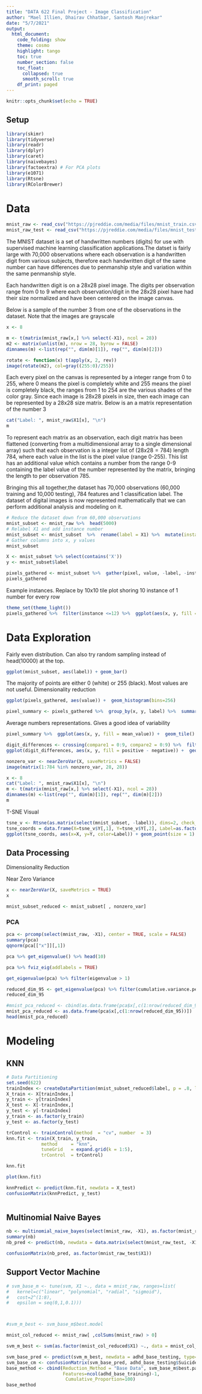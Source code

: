 ---
title: "DATA 622 Final Project - Image Classification"
author: "Mael Illien, Dhairav Chhatbar, Santosh Manjrekar"
date: "5/7/2021"
output: 
  html_document:
    code_folding: show
    theme: cosmo
    highlight: tango
    toc: true
    number_section: false
    toc_float:
      collapsed: true
      smooth_scroll: true
    df_print: paged
---

```{r setup, include=FALSE}
knitr::opts_chunk$set(echo = TRUE)
```

## Setup

```{r message=FALSE, warning=FALSE}
library(skimr)
library(tidyverse)
library(readr)
library(dplyr)
library(caret)
library(naivebayes)
library(factoextra) # For PCA plots
library(e1071)
library(Rtsne)
library(RColorBrewer)
```

# Data
```{r message=FALSE, warning=FALSE}
mnist_raw <- read_csv("https://pjreddie.com/media/files/mnist_train.csv", col_names = FALSE)
mnist_raw_test <- read_csv("https://pjreddie.com/media/files/mnist_test.csv", col_names = FALSE)
```

The MNIST dataset is a set of handwritten numbers (digits) for use with supervised machine learning classification applications.The datset is fairly large with 70,000 observations where each observation is a handwritten digit from various subjects, therefore each handwritten digit of the same number can have differences due to penmanship style and variation within the same penmanship style.


Each handwritten digit is on a 28x28 pixel image. The digits per observation range from 0 to 9 where each observation/digit in the 28x28 pixel have had their size normalized and have been centered on the image canvas. 

Below is a sample of the number 3 from one of the observations in the dataset. Note that the images are grayscale
```{r}
x <- 8

m <- t(matrix(mnist_raw[x,] %>% select(-X1), ncol = 28))
m2 <- matrix(unlist(m), nrow = 28, byrow = FALSE)
dimnames(m) <-list(rep("", dim(m)[1]), rep("", dim(m)[2]))

rotate <- function(x) t(apply(x, 2, rev))
image(rotate(m2), col=gray((255:0)/255))
```

Each every pixel on the canvas is represented by a integer range from 0 to 255, where 0 means the pixel is completely white and 255 means the pixel is completely black, the ranges from 1 to 254 are the various shades of the color gray. Since each image is 28x28 pixels in size, then each image can be represented by a 28x28 size matrix. Below is an a matrix representation of the number 3
```{r}
cat("Label: ", mnist_raw$X1[x], "\n")
m
```
To represent each matrix as an observation, each digit matrix has been flattened (converting from a multidimensional array to a single dimensional array) such that each observation is a integer list of ($28x28=784$) length 784, where each value in the list is the pixel value (range 0-255). This list has an additional value which contains a number from the range 0-9 containing the label value of the number represented by the matrix, bringing the length to per observation 785.  
  
Bringing this all together,the dataset has 70,000 observations (60,000 training and 10,000 testing), 784 features and 1 classification label. The dataset of digital images is now represented mathematically that we can perform additional analysis and modeling on it. 


```{r}
# Reduce the dataset down from 60,000 observations
mnist_subset <- mnist_raw %>%  head(5000)
# Relabel X1 and add instance number
mnist_subset <- mnist_subset  %>%  rename(label = X1) %>%  mutate(instance = row_number())
# Gather columns into x, y values
mnist_subset 
```

```{r}
X <- mnist_subset %>% select(contains('X'))
y <- mnist_subset$label 
```


```{r}
pixels_gathered <- mnist_subset %>%  gather(pixel, value, -label, -instance) %>%  tidyr::extract(pixel, "pixel", "(\\d+)", convert = TRUE) %>%  mutate(pixel = pixel - 2, x = pixel %% 28, y = 28 - pixel %/% 28)
pixels_gathered
```


Example instances. Replace by 10x10 tile plot shoring 10 instance of 1 number for every row

```{r}
theme_set(theme_light())
pixels_gathered %>%  filter(instance <=12) %>%  ggplot(aes(x, y, fill = value)) +  geom_tile() +  facet_wrap(~ instance + label) + scale_fill_gradient(low = "white", high = "black")
```


# Data Exploration

Fairly even distribution. Can also try random sampling instead of head(10000) at the top.

```{r}
ggplot(mnist_subset, aes(label)) + geom_bar()
```

The majority of points are either 0 (white) or 255 (black). Most values are not useful. Dimensionality reduction


```{r}
ggplot(pixels_gathered, aes(value)) +  geom_histogram(bins=256)
```

```{r}
pixel_summary <- pixels_gathered %>%  group_by(x, y, label) %>%  summarize(mean_value = mean(value)) %>%  ungroup()
```

Average numbers representations. Gives a good idea of variability



```{r}
pixel_summary %>%  ggplot(aes(x, y, fill = mean_value)) +  geom_tile() +  scale_fill_gradient2(low = "white", high = "black", mid = "gray", midpoint = 127.5) +  facet_wrap(~ label, nrow = 2) +  labs(title = "Average value of each pixel in 10 MNIST digits",       fill = "Average value") +  theme_void()
```

```{r}
digit_differences <- crossing(compare1 = 0:9, compare2 = 0:9) %>%  filter(compare1 != compare2) %>%  mutate(negative = compare1, positive = compare2) %>%  gather(class, label, positive, negative) %>%  inner_join(pixel_summary, by = "label") %>%  select(-label) %>%  spread(class, mean_value)
ggplot(digit_differences, aes(x, y, fill = positive - negative)) +  geom_tile() +  scale_fill_gradient2(low = "blue", high = "red", mid = "white", midpoint = .5) +  facet_grid(compare2 ~ compare1) +  theme_void() +  labs(title = "Pixels that distinguish pairs of MNIST images",       subtitle = "Red means the pixel is darker for that row's digit, and blue means the pixel is darker for that column's digit.")
```

```{r}
nonzero_var <- nearZeroVar(X, saveMetrics = FALSE)
image(matrix(1:784 %in% nonzero_var, 28, 28))
```
```{r}
x <- 8
cat("Label: ", mnist_raw$X1[x], "\n")
m <- t(matrix(mnist_raw[x,] %>% select(-X1), ncol = 28))
dimnames(m) <-list(rep("", dim(m)[1]), rep("", dim(m)[2]))
m

```


T-SNE Visual
```{r}

tsne_v <- Rtsne(as.matrix(select(mnist_subset, -label)), dims=2, check_duplicates = FALSE, pca = TRUE, pca_scale = FALSE, theta = 0.1 , perplexity = 45)
tsne_coords = data.frame(X=tsne_v$Y[,1], Y=tsne_v$Y[,2], Label=as.factor(mnist_subset$label))
ggplot(tsne_coords, aes(x=X, y=Y, color=Label)) + geom_point(size = 1) + scale_color_brewer(palette = "Set3") + theme_dark()
```


## Data Processing

Dimensionality Reduction


Near Zero Variance

```{r}
x <- nearZeroVar(X, saveMetrics = TRUE)
x
```

```{r}
mnist_subset_reduced <- mnist_subset[ , nonzero_var]
```



### PCA
```{r}
pca <- prcomp(select(mnist_raw, -X1), center = TRUE, scale = FALSE)
summary(pca)
qqnorm(pca[["x"]][,1])

```
```{r}
pca %>% get_eigenvalue() %>% head(10)
```
```{r}
pca %>% fviz_eig(addlabels = TRUE)
```


```{r}
get_eigenvalue(pca) %>% filter(eigenvalue > 1)
```

```{r}
reduced_dim_95 <- get_eigenvalue(pca) %>% filter(cumulative.variance.percent < 95.02)
reduced_dim_95

#mnist_pca_reduced <- cbind(as.data.frame(pca$x[,c(1:nrow(reduced_dim_95))]), Label = mnist_raw$X1)
mnist_pca_reduced <- as.data.frame(pca$x[,c(1:nrow(reduced_dim_95))])
head(mnist_pca_reduced)
```

# Modeling

## KNN
```{r}
# Data Partitioning
set.seed(622)
trainIndex <- createDataPartition(mnist_subset_reduced$label, p = .8, list = FALSE, times = 1)
X_train <- X[trainIndex,]
y_train <- y[trainIndex]
X_test <- X[-trainIndex,]
y_test <- y[-trainIndex]
y_train <- as.factor(y_train)
y_test <- as.factor(y_test)
```

```{r}
trControl <- trainControl(method  = "cv", number  = 3)
knn.fit <- train(X_train, y_train,
             method     = "knn",
             tuneGrid   = expand.grid(k = 1:5),
             trControl  = trControl)
```

```{r}
knn.fit
```


```{r}
plot(knn.fit)
```

```{r}
knnPredict <- predict(knn.fit, newdata = X_test) 
confusionMatrix(knnPredict, y_test)
```
```{r}
```

## Multinomial Naive Bayes

```{r}

nb <- multinomial_naive_bayes(select(mnist_raw, -X1), as.factor(mnist_raw$X1), laplace=5)
summary(nb)
nb_pred <- predict(nb, newdata = data.matrix(select(mnist_raw_test, -X1)), type = "class")


```

```{r}
confusionMatrix(nb_pred, as.factor(mnist_raw_test$X1))

```

## Support Vector Machine
```{r}
# svm_base_m <- tune(svm, X1 ~., data = mnist_raw, ranges=list(
#   kernel=c("linear", "polynomial", "radial", "sigmoid"),
#   cost=2^(1:8),
#   epsilon = seq(0,1,0.1)))



#svm_m_best <- svm_base_m$best.model

mnist_col_reduced <- mnist_raw[ ,colSums(mnist_raw) > 0]

svm_m_best <- svm(as.factor(mnist_col_reduced$X1) ~., data = mnist_col_reduced, kernel = "linear", cost = 10, scale = FALSE)

svm_base_pred <- predict(svm_m_best, newdata = adhd_base_testing, type="class")
svm_base_cm <- confusionMatrix(svm_base_pred, adhd_base_testing$Suicide)
base_method <- cbind(Reduction_Method = "Base Data", svm_base_m$best.parameters, Training_Accuracy = 1-svm_base_m$best.performance, Testing_Accuracy = sum(diag(svm_base_cm$table))/sum(svm_base_cm$table),
                     Features=ncol(adhd_base_training)-1,
                      Cumulative_Proportion=100)
base_method
```
